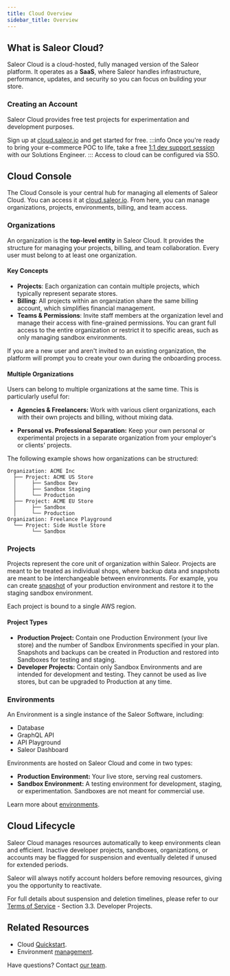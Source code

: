 ```yaml
---
title: Cloud Overview
sidebar_title: Overview
---
```


## What is Saleor Cloud?

Saleor Cloud is a cloud-hosted, fully managed version of the Saleor platform. 
It operates as a **SaaS**, where Saleor handles infrastructure, performance, updates, and security so you can focus on building your store.

### Creating an Account

Saleor Cloud provides free test projects for experimentation and development purposes.

Sign up at [cloud.saleor.io](https://cloud.saleor.io/) and get started for free. 
:::info
Once you're ready to bring your e-commerce POC to life, 
take a free [1:1 dev support session](https://www.getclockwise.com/c/rian-dillon-saleor-io/saleor-cloud) with our Solutions Engineer.
:::
Access to cloud can be configured via SSO.

## Cloud Console

The Cloud Console is your central hub for managing all elements of Saleor Cloud. 
You can access it at [cloud.saleor.io](https://cloud.saleor.io/).
From here, you can manage organizations, projects, environments, billing, and team access.

### Organizations

An organization is the **top-level entity** in Saleor Cloud. 
It provides the structure for managing your projects, billing, and team collaboration. 
Every user must belong to at least one organization.

#### Key Concepts
- **Projects**: Each organization can contain multiple projects, which typically represent separate stores.  
- **Billing**: All projects within an organization share the same billing account, which simplifies financial management.
- **Teams & Permissions**: Invite staff members at the organization level and manage their access with fine-grained permissions.
You can grant full access to the entire organization or restrict it to specific areas, such as only managing sandbox environments.  

If you are a new user and aren't invited to an existing organization, the platform will prompt you to create your own during the onboarding process.

#### Multiple Organizations

Users can belong to multiple organizations at the same time. This is particularly useful for:

- **Agencies & Freelancers:** Work with various client organizations, each with their own projects and billing, without mixing data.

- **Personal vs. Professional Separation:** Keep your own personal or experimental projects in a separate organization from your employer's or clients' projects.

The following example shows how organizations can be structured:

```text
Organization: ACME Inc
  ├── Project: ACME US Store
  │     ├── Sandbox Dev
  │     ├── Sandbox Staging
  │     └── Production
  ├── Project: ACME EU Store
  │     ├── Sandbox
  │     └── Production
Organization: Freelance Playground
  └── Project: Side Hustle Store
        └── Sandbox
```


### Projects

Projects represent the core unit of organization within Saleor. 
Projects are meant to be treated as individual shops, where backup data and snapshots are meant to be interchangeable between environments. 
For example, you can create [snapshot](/cloud/environment.mdx#snapshots) of your production environment and restore it to the staging sandbox environment.

Each project is bound to a single AWS region.

#### Project Types
- **Production Project:** Contain one Production Environment (your live store) and the number of Sandbox Environments specified in your plan. 
Snapshots and backups can be created in Production and restored into Sandboxes for testing and staging.
- **Developer Projects:** Contain only Sandbox Environments and are intended for development and testing. 
They cannot be used as live stores, but can be upgraded to Production at any time.

### Environments
An Environment is a single instance of the Saleor Software, including:
- Database
- GraphQL API
- API Playground
- Saleor Dashboard

Environments are hosted on Saleor Cloud and come in two types:

- **Production Environment:** Your live store, serving real customers.
- **Sandbox Environment:** A testing environment for development, staging, or experimentation. Sandboxes are not meant for commercial use.

Learn more about [environments](/cloud/environment.mdx).

## Cloud Lifecycle 

Saleor Cloud manages resources automatically to keep environments clean and efficient.
Inactive developer projects, sandboxes, organizations, or accounts may be flagged for suspension and eventually deleted if unused for extended periods.

Saleor will always notify account holders before removing resources, giving you the opportunity to reactivate.

For full details about suspension and deletion timelines, please refer to our 
[Terms of Service](https://saleor.io/legal/terms) - Section 3.3. Developer Projects.



## Related Resources

- Cloud [Quickstart](/quickstart/cloud.mdx).
- Environment [management](/cloud/environment.mdx).

Have questions? Contact [our team](mailto:hello@saleor.io).

